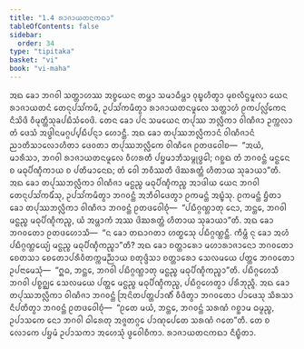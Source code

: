 ```yaml
---
title: "1.4 ᩁᩣᨩᩣᨿᨲᨶᨠᨳᩣ"
tableOfContents: false
sidebar:
  order: 34
type: "tipitaka"
basket: "vi"
book: "vi-maha"
---
```



<DynamicBreadcrumb />

<Division number="6" book="vi-maha">

<Paragraph number="21" book="vi-maha">
ᩋᨳ ᨡᩮᩣ ᨽᨣᩅᩤ ᩈᨲ᩠ᨲᩣᩉᩔ ᩋᨧ᩠ᨧᨿᩮᨶ ᨲᨾ᩠ᩉᩣ ᩈᨾᩣᨵᩥᨾ᩠ᩉᩣ ᩅᩩᨭ᩠ᨮᩉᩥᨲ᩠ᩅᩣ ᨾᩩᨧᩃᩥᨶ᩠ᨴᨾᩪᩃᩣ ᨿᩮᨶ ᩁᩣᨩᩣᨿᨲᨶᩴ ᨲᩮᨶᩩᨸᩈᩘᨠᨾᩥ, ᩏᨸᩈᩘᨠᨾᩥᨲ᩠ᩅᩣ ᩁᩣᨩᩣᨿᨲᨶᨾᩪᩃᩮ ᩈᨲ᩠ᨲᩣᩉᩴ ᩑᨠᨸᩃᩖᩘᨠᩮᨶ ᨶᩥᩈᩦᨴᩥ ᩅᩥᨾᩩᨲ᩠ᨲᩥᩈᩩᨡᨸᨭᩥᩈᩴᩅᩮᨴᩦ. ᨲᩮᨶ ᨡᩮᩣ ᨸᨶ ᩈᨾᨿᩮᨶ ᨲᨸᩩᩔ ᨽᩃᩖᩥᨠᩣ ᩅᩤᨱᩥᨩᩣ ᩏᨠ᩠ᨠᩃᩣ ᨲᩴ ᨴᩮᩈᩴ ᩋᨴ᩠ᨵᩤᨶᨾᨣ᩠ᨣᨸ᩠ᨸᨭᩥᨸᨶ᩠ᨶᩣ ᩉᩮᩣᨶ᩠ᨲᩥ. ᩋᨳ ᨡᩮᩣ ᨲᨸᩩᩔᨽᩃᩖᩥᨠᩣᨶᩴ ᩅᩤᨱᩥᨩᩣᨶᩴ ᨬᩣᨲᩥᩈᩣᩃᩮᩣᩉᩥᨲᩣ ᨴᩮᩅᨲᩣ ᨲᨸᩩᩔᨽᩃᩖᩥᨠᩮ ᩅᩤᨱᩥᨩᩮ ᩑᨲᨴᩅᩮᩤᨧ—  “ᩋᨿᩴ, ᨾᩣᩁᩥᩈᩣ, ᨽᨣᩅᩤ ᩁᩣᨩᩣᨿᨲᨶᨾᩪᩃᩮ ᩅᩥᩉᩁᨲᩥ ᨸᨮᨾᩣᨽᩥᩈᨾ᩠ᨻᩩᨴ᩠ᨵᩮᩤ; ᨣᨧ᩠ᨨᨳ ᨲᩴ ᨽᨣᩅᨶ᩠ᨲᩴ ᨾᨶ᩠ᨳᩮᨶ ᨧ ᨾᨵᩩᨸᩥᨱ᩠ᨯᩥᨠᩣᨿ ᨧ ᨸᨲᩥᨾᩣᨶᩮᨳ; ᨲᩴ ᩅᩮᩤ ᨽᩅᩥᩔᨲᩥ ᨴᩦᨥᩁᨲ᩠ᨲᩴ ᩉᩥᨲᩣᨿ ᩈᩩᨡᩣᨿᩣ”ᨲᩥ.
</Paragraph>

<Paragraph number="22" book="vi-maha">
ᩋᨳ ᨡᩮᩣ ᨲᨸᩩᩔᨽᩃᩖᩥᨠᩣ ᩅᩤᨱᩥᨩᩣ ᨾᨶ᩠ᨳᨬ᩠ᨧ ᨾᨵᩩᨸᩥᨱ᩠ᨯᩥᨠᨬ᩠ᨧ ᩋᩣᨴᩤᨿ ᨿᩮᨶ ᨽᨣᩅᩤ ᨲᩮᨶᩩᨸᩈᩘᨠᨾᩥᩴᩈᩩ, ᩏᨸᩈᩘᨠᨾᩥᨲ᩠ᩅᩣ ᨽᨣᩅᨶ᩠ᨲᩴ ᩋᨽᩥᩅᩤᨴᩮᨲ᩠ᩅᩣ ᩑᨠᨾᨶ᩠ᨲᩴ ᩋᨭ᩠ᨮᩴᩈᩩ. ᩑᨠᨾᨶ᩠ᨲᩴ ᨮᩥᨲᩣ ᨡᩮᩣ ᨲᨸᩩᩔᨽᩃᩖᩥᨠᩣ ᩅᩤᨱᩥᨩᩣ ᨽᨣᩅᨶ᩠ᨲᩴ ᩑᨲᨴᩅᩮᩤᨧᩩᩴ—  “ᨸᨭᩥᨣ᩠ᨣᨱ᩠ᩉᩣᨲᩩ ᨶᩮᩣ, ᨽᨶ᩠ᨲᩮ, ᨽᨣᩅᩤ ᨾᨶ᩠ᨳᨬ᩠ᨧ ᨾᨵᩩᨸᩥᨱ᩠ᨯᩥᨠᨬ᩠ᨧ, ᨿᩴ ᩋᨾ᩠ᩉᩣᨠᩴ ᩋᩔ ᨴᩦᨥᩁᨲ᩠ᨲᩴ ᩉᩥᨲᩣᨿ ᩈᩩᨡᩣᨿᩣ”ᨲᩥ. ᩋᨳ ᨡᩮᩣ ᨽᨣᩅᨲᩮᩣ ᩑᨲᨴᩉᩮᩣᩈᩥ—  “ᨶ ᨡᩮᩣ ᨲᨳᩣᨣᨲᩣ ᩉᨲ᩠ᨳᩮᩈᩩ ᨸᨭᩥᨣ᩠ᨣᨱ᩠ᩉᨶ᩠ᨲᩥ. ᨠᩥᨾ᩠ᩉᩥ ᨶᩩ ᨡᩮᩣ ᩋᩉᩴ ᨸᨭᩥᨣ᩠ᨣᨱ᩠ᩉᩮᨿ᩠ᨿᩴ ᨾᨶ᩠ᨳᨬ᩠ᨧ ᨾᨵᩩᨸᩥᨱ᩠ᨯᩥᨠᨬ᩠ᨧᩣ”ᨲᩥ? ᩋᨳ ᨡᩮᩣ ᨧᨲ᩠ᨲᩣᩁᩮᩣ ᨾᩉᩣᩁᩣᨩᩣᨶᩮᩣ ᨽᨣᩅᨲᩮᩣ ᨧᩮᨲᩈᩣ ᨧᩮᨲᩮᩣᨸᩁᩥᩅᩥᨲᨠ᩠ᨠᨾᨬ᩠ᨬᩣᨿ ᨧᨲᩩᨴ᩠ᨴᩥᩈᩣ ᨧᨲ᩠ᨲᩣᩁᩮᩣ ᩈᩮᩃᨾᨿᩮ ᨸᨲ᩠ᨲᩮ ᨽᨣᩅᨲᩮᩣ ᩏᨸᨶᩣᨾᩮᩈᩩᩴ—  “ᩍᨵ, ᨽᨶ᩠ᨲᩮ, ᨽᨣᩅᩤ ᨸᨭᩥᨣ᩠ᨣᨱ᩠ᩉᩣᨲᩩ ᨾᨶ᩠ᨳᨬ᩠ᨧ ᨾᨵᩩᨸᩥᨱ᩠ᨯᩥᨠᨬ᩠ᨧᩣ”ᨲᩥ. ᨸᨭᩥᨣ᩠ᨣᩉᩮᩈᩥ ᨽᨣᩅᩤ ᨸᨧ᩠ᨧᨣ᩠ᨥᩮ ᩈᩮᩃᨾᨿᩮ ᨸᨲ᩠ᨲᩮ ᨾᨶ᩠ᨳᨬ᩠ᨧ ᨾᨵᩩᨸᩥᨱ᩠ᨯᩥᨠᨬ᩠ᨧ, ᨸᨭᩥᨣ᩠ᨣᩉᩮᨲ᩠ᩅᩣ ᨸᩁᩥᨽᩩᨬ᩠ᨩᩥ.
</Paragraph>

<Paragraph number="23" book="vi-maha">
ᩋᨳ ᨡᩮᩣ ᨲᨸᩩᩔᨽᩃᩖᩥᨠᩣ ᩅᩤᨱᩥᨩᩣ ᨽᨣᩅᨶ᩠ᨲᩴ ᩒᨶᩦᨲᨸᨲ᩠ᨲᨸᩣᨱᩥᩴ ᩅᩥᨴᩥᨲ᩠ᩅᩣ ᨽᨣᩅᨲᩮᩣ ᨸᩣᨴᩮᩈᩩ ᩈᩥᩁᩈᩣ ᨶᩥᨸᨲᩥᨲ᩠ᩅᩣ ᨽᨣᩅᨶ᩠ᨲᩴ ᩑᨲᨴᩅᩮᩤᨧᩩᩴ—  “ᩑᨲᩮ ᨾᨿᩴ, ᨽᨶ᩠ᨲᩮ, ᨽᨣᩅᨶ᩠ᨲᩴ ᩈᩁᨱᩴ ᨣᨧ᩠ᨨᩣᨾ ᨵᨾ᩠ᨾᨬ᩠ᨧ, ᩏᨸᩣᩈᨠᩮ ᨶᩮᩣ ᨽᨣᩅᩤ ᨵᩤᩁᩮᨲᩩ ᩋᨩ᩠ᨩᨲᨣ᩠ᨣᩮ ᨸᩣᨱᩩᨸᩮᨲᩮ ᩈᩁᨱᩴ ᨣᨲᩮ”ᨲᩥ. ᨲᩮ ᨧ ᩃᩮᩣᨠᩮ ᨸᨮᨾᩴ ᩏᨸᩣᩈᨠᩣ ᩋᩉᩮᩈᩩᩴ ᨴ᩠ᩅᩮᩅᩤᨧᩥᨠᩣ.

</Paragraph>
</Division>

<Paragraph number="24" type="center" book="vi-maha">
ᩁᩣᨩᩣᨿᨲᨶᨠᨳᩣ ᨶᩥᨭ᩠ᨮᩥᨲᩣ.
</Paragraph>